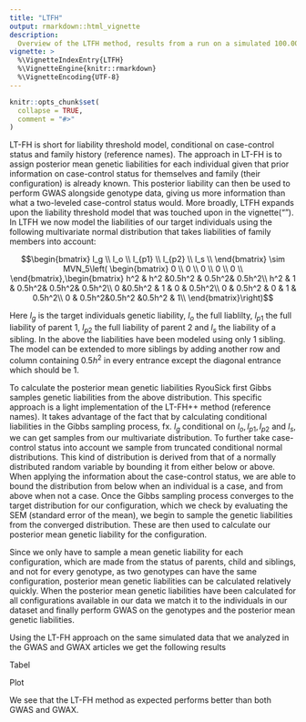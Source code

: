 ```yaml
---
title: "LTFH"
output: rmarkdown::html_vignette
description:
  Overview of the LTFH method, results from a run on a simulated 100.000x100.000 dataset and comparison with runs using GWAS and GWAX
vignette: >
  %\VignetteIndexEntry{LTFH}
  %\VignetteEngine{knitr::rmarkdown}
  %\VignetteEncoding{UTF-8}
---
```


```r
knitr::opts_chunk$set(
  collapse = TRUE,
  comment = "#>"
)
```

LT-FH is short for liability threshold model, conditional on case-control status and family history (reference names). The approach in LT-FH is to assign posterior mean genetic liabilities for each individual given that prior information on case-control status for themselves and family (their configuration) is already known. This posterior liability can then be used to perform GWAS alongside genotype data, giving us more information than what a two-leveled case-control status would. More broadly, LTFH expands upon the liability threshold model that was touched upon in the vignette(“”).  In LTFH we now model the liabilities of our target individuals using the following multivariate normal distribution that takes liabilities of family members into account:

$$\begin{bmatrix}
l_g \\
l_o \\
l_{p1} \\
l_{p2} \\
l_s \\
\end{bmatrix} \sim MVN_5\left( \begin{bmatrix}
0 \\
0 \\
0 \\
0 \\
0 \\
\end{bmatrix},\begin{bmatrix}
h^2 & h^2 &0.5h^2 & 0.5h^2& 0.5h^2\\
h^2 & 1 & 0.5h^2& 0.5h^2& 0.5h^2\\
0 &0.5h^2 & 1 & 0 & 0.5h^2\\
0 & 0.5h^2 & 0 & 1 & 0.5h^2\\
0 & 0.5h^2&0.5h^2 &0.5h^2 & 1\\
\end{bmatrix}\right)$$


Here $l_g$ is the target individuals genetic liability, $l_o$ the full liablilty, $l_{p1}$ the full liability of parent 1, $l_{p2}$ the full liability of parent 2 and $l_s$ the liability of a sibling. In the above the liabilities have been modeled using only 1 sibling. The model can be extended to more siblings by adding another row and column containing $0.5h^2$ in every entrance except the diagonal entrance which should be 1. 

To calculate the posterior mean genetic liabilities RyouSick first Gibbs samples genetic liabilities from the above distribution. This specific approach is a light implementation of the LT-FH++ method (reference names). It takes advantage of the fact that by calculating conditional liabilities in the Gibbs sampling process, fx. $l_g$ conditional on $l_o, l_{p1},l_{p2} \text{ and }l_s$, we can get samples from our multivariate distribution. To further take case-control status into account we sample from truncated conditional normal distributions. This kind of distribution is derived from that of a normally distributed random variable by bounding it from either below or above. When applying the information about the case-control status, we are able to bound the distribution from below when an individual is a case, and from above when not a case. Once the Gibbs sampling process converges to the target distribution for our configuration, which we check by evaluating the SEM (standard error of the mean), we begin to sample the genetic liabilities from the converged distribution. These are then used to calculate our posterior mean genetic liability for the configuration.

Since we only have to sample a mean genetic liability for each configuration, which are made from the status of parents, child and siblings, and not for every genotype, as two genotypes can have the same configuration, posterior mean genetic liabilities can be calculated relatively quickly. When the posterior mean genetic liabilities have been calculated for all configurations available in our data we match it to the individuals in our dataset and finally perform GWAS on the genotypes and the posterior mean genetic liabilities.

Using the LT-FH approach on the same simulated data that we analyzed in the GWAS and GWAX articles we get the following results

Tabel

Plot 


We see that the LT-FH method as expected performs better than both GWAS and GWAX. 

